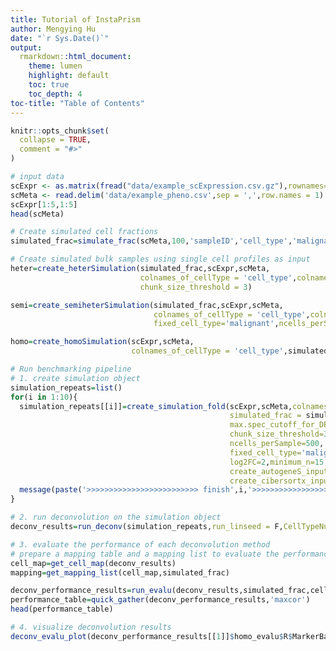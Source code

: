 ```yaml
---
title: Tutorial of InstaPrism
author: Mengying Hu
date: "`r Sys.Date()`"
output:
  rmarkdown::html_document:
    theme: lumen
    highlight: default
    toc: true
    toc_depth: 4
toc-title: "Table of Contents"
---
```


```r
knitr::opts_chunk$set(
  collapse = TRUE,
  comment = "#>"
)
```



```r
# input data
scExpr <- as.matrix(fread("data/example_scExpression.csv.gz"),rownames=1)
scMeta <- read.delim('data/example_pheno.csv',sep = ',',row.names = 1)
scExpr[1:5,1:5]
head(scMeta)

# Create simulated cell fractions
simulated_frac=simulate_frac(scMeta,100,'sampleID','cell_type','malignant')

# Create simulated bulk samples using single cell profiles as input
heter=create_heterSimulation(simulated_frac,scExpr,scMeta,
                             colnames_of_cellType = 'cell_type',colnames_of_sample = 'sampleID',
                             chunk_size_threshold = 3)

semi=create_semiheterSimulation(simulated_frac,scExpr,scMeta,
                                colnames_of_cellType = 'cell_type',colnames_of_sample = 'sampleID',
                                fixed_cell_type='malignant',ncells_perSample = 500,chunk_size_threshold_for_fixed_cell = 10)

homo=create_homoSimulation(scExpr,scMeta,
                           colnames_of_cellType = 'cell_type',simulated_frac,ncells_perSample = 500)

# Run benchmarking pipeline
# 1. create simulation object
simulation_repeats=list()
for(i in 1:10){
  simulation_repeats[[i]]=create_simulation_fold(scExpr,scMeta,colnames_of_sample = 'sampleID',colnames_of_cellType = 'cell_type',
                                                 simulated_frac = simulated_frac,
                                                 max.spec_cutoff_for_DE=0.3, # parameters for hv genes 
                                                 chunk_size_threshold=3,use_chunk = 'all',scale_to_million=T, # heter-simulation parameters
                                                 ncells_perSample=500, # homo-simulation parameter
                                                 fixed_cell_type='malignant',chunk_size_threshold_for_fixed_cell=10, # semiheter-simulation parameters
                                                 log2FC=2,minimum_n=15,maximum_n=50,# marker gene list parameters (maximum_n is set higher in case of downsampling)
                                                 create_autogeneS_input=F,autogeneS_input_file_name=NULL, max.spec_cutoff_for_autogeneS=0.5, # create input for autogeneS
                                                 create_cibersortx_input=F,cibersort_input_file_name=NULL,cibersort_downsample=F,cibersort_downsample_scale=0.2)
  message(paste('>>>>>>>>>>>>>>>>>>>>>>>>> finish',i,'>>>>>>>>>>>>>>>>>>>>>>>>>>>>>'))
}

# 2. run deconvolution on the simulation object
deconv_results=run_deconv(simulation_repeats,run_linseed = F,CellTypeNumber = ncol(simulated_frac))

# 3. evaluate the performance of each deconvolution method
# prepare a mapping table and a mapping list to evaluate the performance
cell_map=get_cell_map(deconv_results)
mapping=get_mapping_list(cell_map,simulated_frac)

deconv_performance_results=run_evalu(deconv_results,simulated_frac,cell_map,mapping)
performance_table=quick_gather(deconv_performance_results,'maxcor')
head(performance_table)

# 4. visualize deconvolution results
deconv_evalu_plot(deconv_performance_results[[1]]$homo_evalu$R$MarkerBased_CAMTHC_scranMarkers)
```

